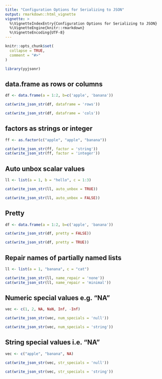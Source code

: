```yaml
---
title: "Configuration Options for Serializing to JSON"
output: rmarkdown::html_vignette
vignette: >
  %\VignetteIndexEntry{Configuration Options for Serializing to JSON}
  %\VignetteEngine{knitr::rmarkdown}
  %\VignetteEncoding{UTF-8}
---
```


```r
knitr::opts_chunk$set(
  collapse = TRUE,
  comment = "#>"
)
```

```r
library(yyjsonr)
```


data.frame as rows or columns
-----------------------------------------------------------------------------

```r
df <- data.frame(a = 1:2, b=c('apple', 'banana'))

cat(write_json_str(df, dataframe = 'rows'))

cat(write_json_str(df, dataframe = 'cols'))
```

factors as strings or integer
-----------------------------------------------------------------------------

```r
ff <- as.factor(c("apple", "apple", "banana"))

cat(write_json_str(ff, factor = 'string'))
cat(write_json_str(ff, factor = 'integer'))
```

Auto unbox scalar values
-----------------------------------------------------------------------------

```r
ll <- list(a = 1, b = "hello", c = 1:3)

cat(write_json_str(ll, auto_unbox = TRUE))

cat(write_json_str(ll, auto_unbox = FALSE))
```

Pretty
-----------------------------------------------------------------------------

```r
df <- data.frame(a = 1:2, b=c('apple', 'banana'))

cat(write_json_str(df, pretty = FALSE))

cat(write_json_str(df, pretty = TRUE))
```

Repair names of partially named lists
-----------------------------------------------------------------------------

```r
ll <- list(a = 1, "banana", c = "cat")

cat(write_json_str(ll, name_repair = 'none'))
cat(write_json_str(ll, name_repair = 'minimal'))
```

Numeric special values e.g. "NA"
-----------------------------------------------------------------------------

```r
vec <- c(1, 2, NA, NaN, Inf, -Inf)

cat(write_json_str(vec, num_specials = 'null'))

cat(write_json_str(vec, num_specials = 'string'))
```

String special values i.e. "NA"
-----------------------------------------------------------------------------

```r
vec <- c("apple", "banana", NA)

cat(write_json_str(vec, str_specials = 'null'))

cat(write_json_str(vec, str_specials = 'string'))
```


